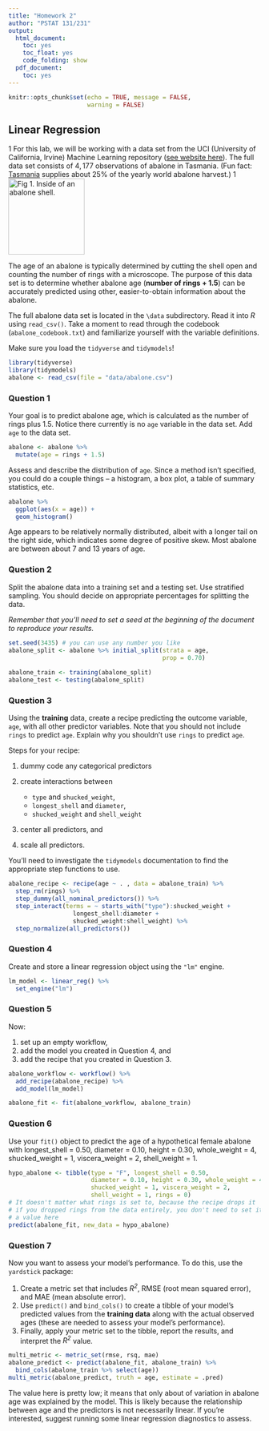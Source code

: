 ```yaml
---
title: "Homework 2"
author: "PSTAT 131/231"
output:
  html_document:
    toc: yes
    toc_float: yes
    code_folding: show
  pdf_document:
    toc: yes
---
```

```r
knitr::opts_chunk$set(echo = TRUE, message = FALSE,
                      warning = FALSE)
```

## Linear Regression
1
For this lab, we will be working with a data set from the UCI (University of California, Irvine) Machine Learning repository ([see website here](http://archive.ics.uci.edu/ml/datasets/Abalone)). The full data set consists of $4,177$ observations of abalone in Tasmania. (Fun fact: [Tasmania](https://en.wikipedia.org/wiki/Tasmania "Tasmania") supplies about $25\%$ of the yearly world abalone harvest.)
1
![*Fig 1. Inside of an abalone shell.*](https://cdn.shopify.com/s/files/1/1198/8002/products/1d89434927bffb6fd1786c19c2d921fb_2000x_652a2391-5a0a-4f10-966c-f759dc08635c_1024x1024.jpg?v=1582320404){width="152"}

The age of an abalone is typically determined by cutting the shell open and counting the number of rings with a microscope. The purpose of this data set is to determine whether abalone age (**number of rings + 1.5**) can be accurately predicted using other, easier-to-obtain information about the abalone.

The full abalone data set is located in the `\data` subdirectory. Read it into *R* using `read_csv()`. Take a moment to read through the codebook (`abalone_codebook.txt`) and familiarize yourself with the variable definitions.

Make sure you load the `tidyverse` and `tidymodels`!
```r
library(tidyverse) 
library(tidymodels)
abalone <- read_csv(file = "data/abalone.csv")
```

### Question 1

Your goal is to predict abalone age, which is calculated as the number of rings plus 1.5. Notice there currently is no `age` variable in the data set. Add `age` to the data set.
```r
abalone <- abalone %>%
  mutate(age = rings + 1.5)
```



Assess and describe the distribution of `age`.
Since a method isn’t specified, you could do a couple things – a histogram, a box plot, a table of summary statistics, etc.
```r
abalone %>%
  ggplot(aes(x = age)) +
  geom_histogram()
```
Age appears to be relatively normally distributed, albeit with a longer tail on the right side, which indicates some degree of positive skew. Most abalone are between about 7 and 13 years of age.

### Question 2

Split the abalone data into a training set and a testing set. Use stratified sampling. You should decide on appropriate percentages for splitting the data.

*Remember that you'll need to set a seed at the beginning of the document to reproduce your results.*
```r
set.seed(3435) # you can use any number you like 
abalone_split <- abalone %>% initial_split(strata = age, 
                                           prop = 0.70)
                                           
abalone_train <- training(abalone_split)
abalone_test <- testing(abalone_split)
```

### Question 3

Using the **training** data, create a recipe predicting the outcome variable, `age`, with all other predictor variables. Note that you should not include `rings` to predict `age`. Explain why you shouldn't use `rings` to predict `age`.

Steps for your recipe:

1.  dummy code any categorical predictors

2.  create interactions between

    -   `type` and `shucked_weight`,
    -   `longest_shell` and `diameter`,
    -   `shucked_weight` and `shell_weight`

3.  center all predictors, and

4.  scale all predictors.

You'll need to investigate the `tidymodels` documentation to find the appropriate step functions to use.
```r
abalone_recipe <- recipe(age ~ . , data = abalone_train) %>%
  step_rm(rings) %>%
  step_dummy(all_nominal_predictors()) %>%
  step_interact(terms = ~ starts_with("type"):shucked_weight +
                  longest_shell:diameter +
                  shucked_weight:shell_weight) %>%
  step_normalize(all_predictors())
```

### Question 4

Create and store a linear regression object using the `"lm"` engine.
```r
lm_model <- linear_reg() %>%
  set_engine("lm")
```

### Question 5

Now:

1.  set up an empty workflow,
2.  add the model you created in Question 4, and
3.  add the recipe that you created in Question 3.
```r
abalone_workflow <- workflow() %>%
  add_recipe(abalone_recipe) %>%
  add_model(lm_model)

abalone_fit <- fit(abalone_workflow, abalone_train)
```


### Question 6

Use your `fit()` object to predict the age of a hypothetical female abalone with longest_shell = 0.50, diameter = 0.10, height = 0.30, whole_weight = 4, shucked_weight = 1, viscera_weight = 2, shell_weight = 1.

```r
hypo_abalone <- tibble(type = "F", longest_shell = 0.50,
                       diameter = 0.10, height = 0.30, whole_weight = 4,
                       shucked_weight = 1, viscera_weight = 2,
                       shell_weight = 1, rings = 0)
# It doesn't matter what rings is set to, because the recipe drops it
# if you dropped rings from the data entirely, you don't need to set it to 
# a value here
predict(abalone_fit, new_data = hypo_abalone)
```


### Question 7

Now you want to assess your model's performance. To do this, use the `yardstick` package:

1.  Create a metric set that includes *R^2^*, RMSE (root mean squared error), and MAE (mean absolute error).
2.  Use `predict()` and `bind_cols()` to create a tibble of your model's predicted values from the **training data** along with the actual observed ages (these are needed to assess your model's performance).
3.  Finally, apply your metric set to the tibble, report the results, and interpret the *R^2^* value.

```r
multi_metric <- metric_set(rmse, rsq, mae)
abalone_predict <- predict(abalone_fit, abalone_train) %>%
  bind_cols(abalone_train %>% select(age))
multi_metric(abalone_predict, truth = age, estimate = .pred)
```
The value here is pretty low; it means that only about of variation in abalone age was explained by the model. This is likely because the relationship between age and the predictors is not necessarily linear. If you’re interested, suggest running some linear regression diagnostics to assess.










